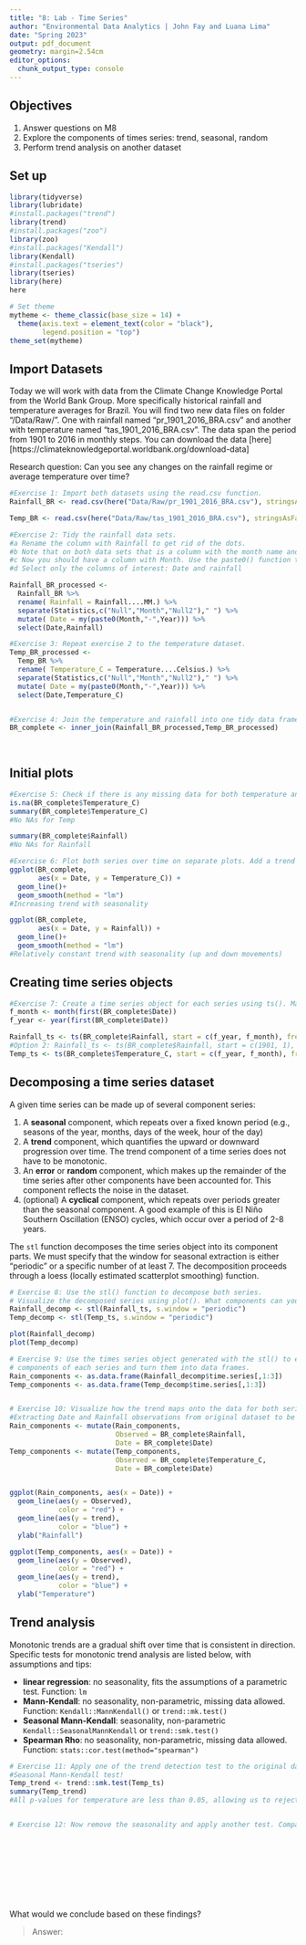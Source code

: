 ```yaml
---
title: "8: Lab - Time Series"
author: "Environmental Data Analytics | John Fay and Luana Lima"
date: "Spring 2023"
output: pdf_document
geometry: margin=2.54cm
editor_options: 
  chunk_output_type: console
---
```


## Objectives
1. Answer questions on M8
2. Explore the components of times series: trend, seasonal, random
3. Perform trend analysis on another dataset

## Set up

```r

library(tidyverse)
library(lubridate)
#install.packages("trend")
library(trend)
#install.packages("zoo")
library(zoo)
#install.packages("Kendall")
library(Kendall)
#install.packages("tseries")
library(tseries)
library(here)
here

# Set theme
mytheme <- theme_classic(base_size = 14) +
  theme(axis.text = element_text(color = "black"), 
        legend.position = "top")
theme_set(mytheme)
```

## Import Datasets

Today we will work with data from the Climate Change Knowledge Portal from the World Bank Group. More specifically historical rainfall and temperature averages for Brazil. You will find two new data files on folder "/Data/Raw/". One with rainfall named "pr_1901_2016_BRA.csv" and another with temperature named "tas_1901_2016_BRA.csv". The data span the period from 1901 to 2016 in monthly steps. You can download the data [here][https://climateknowledgeportal.worldbank.org/download-data]

Research question: Can you see any changes on the rainfall regime or average temperature over time?

```r
#Exercise 1: Import both datasets using the read.csv function.
Rainfall_BR <- read.csv(here("Data/Raw/pr_1901_2016_BRA.csv"), stringsAsFactors = TRUE)

Temp_BR <- read.csv(here("Data/Raw/tas_1901_2016_BRA.csv"), stringsAsFactors = TRUE)

#Exercise 2: Tidy the rainfall data sets.
#a Rename the column with Rainfall to get rid of the dots.
#b Note that on both data sets that is a column with the month name and average. Convert it to a Month column by separating the string, i.e., month in one column and the word "Average" on another. Hint: use the separate() function in the pipe.
#c Now you should have a column with Month. Use the paste0() function to paste month and year together and create a date object.
#d Select only the columns of interest: Date and rainfall

Rainfall_BR_processed <-
  Rainfall_BR %>% 
  rename( Rainfall = Rainfall....MM.) %>% 
  separate(Statistics,c("Null","Month","Null2")," ") %>% 
  mutate( Date = my(paste0(Month,"-",Year))) %>% 
  select(Date,Rainfall)

#Exercise 3: Repeat exercise 2 to the temperature dataset.
Temp_BR_processed <-
  Temp_BR %>% 
  rename( Temperature_C = Temperature....Celsius.) %>% 
  separate(Statistics,c("Null","Month","Null2")," ") %>% 
  mutate( Date = my(paste0(Month,"-",Year))) %>% 
  select(Date,Temperature_C)  


#Exercise 4: Join the temperature and rainfall into one tidy data frame with 3 columns: Date, Rainfall and Temperature.
BR_complete <- inner_join(Rainfall_BR_processed,Temp_BR_processed)
  
           
```


## Initial plots

```r

#Exercise 5: Check if there is any missing data for both temperature and rainfall series.
is.na(BR_complete$Temperature_C)
summary(BR_complete$Temperature_C)
#No NAs for Temp

summary(BR_complete$Rainfall)
#No NAs for Rainfall

#Exercise 6: Plot both series over time on separate plots. Add a trend line using geom_smooth(). Can you say something about the trend just by visualizing the data?
ggplot(BR_complete,
       aes(x = Date, y = Temperature_C)) + 
  geom_line()+
  geom_smooth(method = "lm")
#Increasing trend with seasonality

ggplot(BR_complete,
       aes(x = Date, y = Rainfall)) +
  geom_line()+
  geom_smooth(method = "lm")
#Relatively constant trend with seasonality (up and down movements)


```

## Creating time series objects

```r
#Exercise 7: Create a time series object for each series using ts(). Make sure you specify the starting point and frequency.
f_month <- month(first(BR_complete$Date))
f_year <- year(first(BR_complete$Date))

Rainfall_ts <- ts(BR_complete$Rainfall, start = c(f_year, f_month), frequency = 12)
#Option 2: Rainfall_ts <- ts(BR_complete$Rainfall, start = c(1901, 1), frequency = 12)
Temp_ts <- ts(BR_complete$Temperature_C, start = c(f_year, f_month), frequency = 12)
```


## Decomposing a time series dataset

A given time series can be made up of several component series: 

1. A **seasonal** component, which repeats over a fixed known period (e.g., seasons of the year, months, days of the week, hour of the day)
2. A **trend** component, which quantifies the upward or downward progression over time. The trend component of a time series does not have to be monotonic.
3. An **error** or **random** component, which makes up the remainder of the time series after other components have been accounted for. This component reflects the noise in the dataset. 
4. (optional) A **cyclical** component, which repeats over periods greater than the seasonal component. A good example of this is El Niño Southern Oscillation (ENSO) cycles, which occur over a period of 2-8 years.


The `stl` function decomposes the time series object into its component parts. We must specify that the window for seasonal extraction is either "periodic" or a specific number of at least 7. The decomposition proceeds through a loess (locally estimated scatterplot smoothing) function.

```r
# Exercise 8: Use the stl() function to decompose both series. 
# Visualize the decomposed series using plot(). What components can you identify?
Rainfall_decomp <- stl(Rainfall_ts, s.window = "periodic")
Temp_decomp <- stl(Temp_ts, s.window = "periodic")

plot(Rainfall_decomp)
plot(Temp_decomp)

# Exercise 9: Use the times series object generated with the stl() to extract the 
# components of each series and turn them into data frames.
Rain_components <- as.data.frame(Rainfall_decomp$time.series[,1:3])
Temp_components <- as.data.frame(Temp_decomp$time.series[,1:3])


# Exercise 10: Visualize how the trend maps onto the data for both series
#Extracting Date and Rainfall observations from original dataset to be added to components data
Rain_components <- mutate(Rain_components,
                          Observed = BR_complete$Rainfall,
                          Date = BR_complete$Date)
Temp_components <- mutate(Temp_components,
                          Observed = BR_complete$Temperature_C,
                          Date = BR_complete$Date)


ggplot(Rain_components, aes(x = Date)) +
  geom_line(aes(y = Observed),
            color = "red") +
  geom_line(aes(y = trend),
            color = "blue") + 
  ylab("Rainfall")

ggplot(Temp_components, aes(x = Date)) +
  geom_line(aes(y = Observed),
            color = "red") +
  geom_line(aes(y = trend),
            color = "blue") + 
  ylab("Temperature")

```


## Trend analysis

Monotonic trends are a gradual shift over time that is consistent in direction. Specific tests for monotonic trend analysis are listed below, with assumptions and tips: 

* **linear regression**: no seasonality, fits the assumptions of a parametric test. Function: `lm`
* **Mann-Kendall**: no seasonality, non-parametric, missing data allowed. Function: `Kendall::MannKendall()` or `trend::mk.test()`
* **Seasonal Mann-Kendall**: seasonality, non-parametric `Kendall::SeasonalMannKendall` or `trend::smk.test()`
* **Spearman Rho**: no seasonality, non-parametric, missing data allowed. Function: `stats::cor.test(method="spearman")`


```r

# Exercise 11: Apply one of the trend detection test to the original data set. Remember that the data has seasonal component, which test can be applied in this case?
#Seasonal Mann-Kendall test!
Temp_trend <- trend::smk.test(Temp_ts)
summary(Temp_trend)
#All p-values for temperature are less than 0.05, allowing us to reject the null hypothesis that the temperatures are independent, identically distributed. Additionally, positive S values indicate an increasing trend.


# Exercise 12: Now remove the seasonality and apply another test. Compare the results with what you obtained on Exercise 9.











```

What would we conclude based on these findings? 

> Answer:


